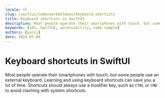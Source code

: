 ```yaml
---
locale: nl
slug: /swiftui/codevoorbeeldenn/keyboard-shortcuts
title: Keyboard shortcuts in SwiftUI
description: Most people operate their smartphones with touch, but some people use an external keyboard.
keywords: [iOS, SwiftUI, accessibility, code sample]
authors: [yurii]
date: 2024-07-09
---
```


# Keyboard shortcuts in SwiftUI

Most people operate their smartphones with touch, but some people use an external keyboard. Learning and using keyboard shortcuts can save you a lot of time. Shortcuts should always use a modifier key, such as `CTRL` or `CMD` to avoid clashing with system shortcuts.

<CodeSample id="keyboard-shortcuts" platform="swiftui" locale="nl"/>
